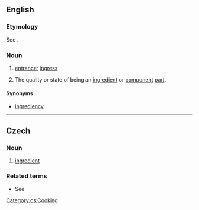 ==English==

===Etymology===
See {{m|en|ingredient}}.

===Noun===
{{en-noun|-}}

# {{lb|en|obsolete}} [[entrance]]; [[ingress]]
#: {{rfquotek|en|Sir M. Hale}}
# {{lb|en|obsolete}} The quality or state of being an [[ingredient]] or [[component]] [[part]].
#: {{rfquotek|en|Boyle}}

====Synonyms====
* [[ingrediency]]

{{Webster 1913}}

----

==Czech==

===Noun===
{{cs-noun|g=f}}

# [[ingredient]]

===Related terms===
* See {{l|cs|gradace}}

[[Category:cs:Cooking]]